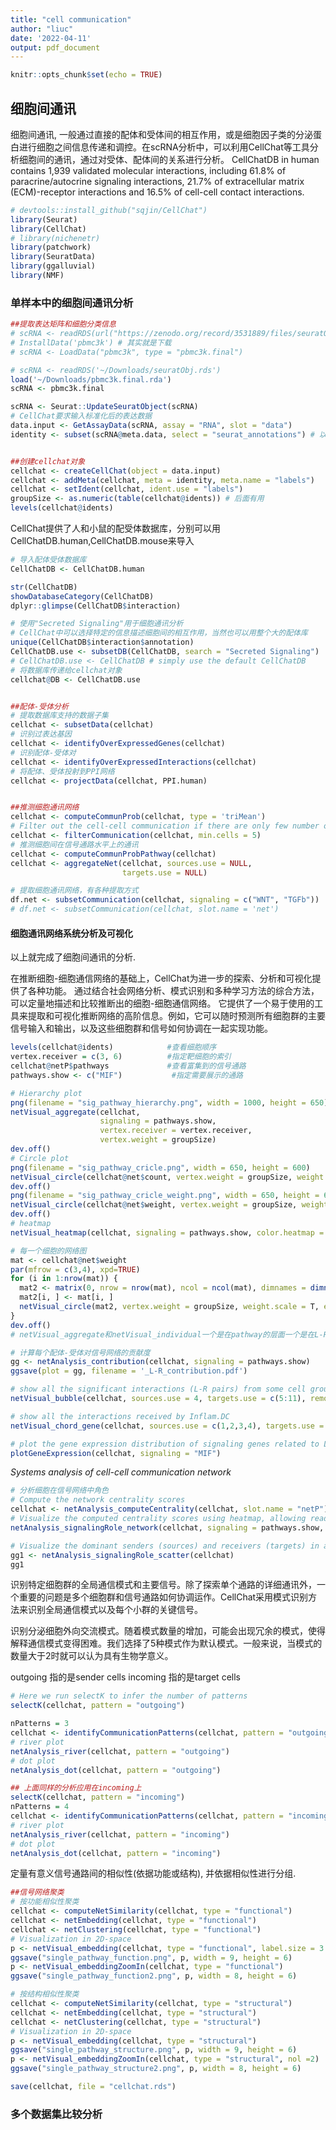 ```yaml
---
title: "cell communication"
author: "liuc"
date: '2022-04-11'
output: pdf_document
---
```


```r
knitr::opts_chunk$set(echo = TRUE)
```

## 细胞间通讯

细胞间通讯, 一般通过直接的配体和受体间的相互作用，或是细胞因子类的分泌蛋白进行细胞之间信息传递和调控。在scRNA分析中，可以利用CellChat等工具分析细胞间的通讯，通过对受体、配体间的关系进行分析。
CellChatDB in human contains 1,939 validated molecular interactions, including 61.8% of paracrine/autocrine signaling interactions, 21.7% of extracellular matrix (ECM)-receptor interactions and 16.5% of cell-cell contact interactions.


```r
# devtools::install_github("sqjin/CellChat")
library(Seurat)
library(CellChat)
# library(nichenetr)
library(patchwork)
library(SeuratData)
library(ggalluvial)
library(NMF)

```


### 单样本中的细胞间通讯分析

```r
##提取表达矩阵和细胞分类信息
# scRNA <- readRDS(url("https://zenodo.org/record/3531889/files/seuratObj.rds"))
# InstallData('pbmc3k') # 其实就是下载
# scRNA <- LoadData("pbmc3k", type = "pbmc3k.final")

# scRNA <- readRDS('~/Downloads/seuratObj.rds')
load('~/Downloads/pbmc3k.final.rda')
scRNA <- pbmc3k.final

scRNA <- Seurat::UpdateSeuratObject(scRNA)
# CellChat要求输入标准化后的表达数据
data.input <- GetAssayData(scRNA, assay = "RNA", slot = "data")
identity <- subset(scRNA@meta.data, select = "seurat_annotations") # 以及细胞标签


##创建cellchat对象
cellchat <- createCellChat(object = data.input)
cellchat <- addMeta(cellchat, meta = identity, meta.name = "labels")
cellchat <- setIdent(cellchat, ident.use = "labels") 
groupSize <- as.numeric(table(cellchat@idents)) # 后面有用
levels(cellchat@idents)

```

CellChat提供了人和小鼠的配受体数据库，分别可以用CellChatDB.human,CellChatDB.mouse来导入

```r
# 导入配体受体数据库
CellChatDB <- CellChatDB.human 

str(CellChatDB)
showDatabaseCategory(CellChatDB)
dplyr::glimpse(CellChatDB$interaction)

# 使用"Secreted Signaling"用于细胞通讯分析
# CellChat中可以选择特定的信息描述细胞间的相互作用，当然也可以用整个大的配体库
unique(CellChatDB$interaction$annotation)
CellChatDB.use <- subsetDB(CellChatDB, search = "Secreted Signaling")
# CellChatDB.use <- CellChatDB # simply use the default CellChatDB
# 将数据库传递给cellchat对象
cellchat@DB <- CellChatDB.use


##配体-受体分析
# 提取数据库支持的数据子集
cellchat <- subsetData(cellchat)
# 识别过表达基因
cellchat <- identifyOverExpressedGenes(cellchat)
# 识别配体-受体对
cellchat <- identifyOverExpressedInteractions(cellchat)
# 将配体、受体投射到PPI网络
cellchat <- projectData(cellchat, PPI.human)


##推测细胞通讯网络
cellchat <- computeCommunProb(cellchat, type = 'triMean')
# Filter out the cell-cell communication if there are only few number of cells in certain cell groups
cellchat <- filterCommunication(cellchat, min.cells = 5)
# 推测细胞间在信号通路水平上的通讯
cellchat <- computeCommunProbPathway(cellchat)
cellchat <- aggregateNet(cellchat, sources.use = NULL,
                         targets.use = NULL)

# 提取细胞通讯网络，有各种提取方式
df.net <- subsetCommunication(cellchat, signaling = c("WNT", "TGFb"))
# df.net <- subsetCommunication(cellchat, slot.name = 'net')

```

#### 细胞通讯网络系统分析及可视化

以上就完成了细胞间通讯的分析.

在推断细胞-细胞通信网络的基础上，CellChat为进一步的探索、分析和可视化提供了各种功能。
通过结合社会网络分析、模式识别和多种学习方法的综合方法，可以定量地描述和比较推断出的细胞-细胞通信网络。
它提供了一个易于使用的工具来提取和可视化推断网络的高阶信息。例如，它可以随时预测所有细胞群的主要信号输入和输出，以及这些细胞群和信号如何协调在一起实现功能。

```r
levels(cellchat@idents)            #查看细胞顺序
vertex.receiver = c(3, 6)          #指定靶细胞的索引
cellchat@netP$pathways             #查看富集到的信号通路
pathways.show <- c("MIF")           #指定需要展示的通路

# Hierarchy plot
png(filename = "sig_pathway_hierarchy.png", width = 1000, height = 650)
netVisual_aggregate(cellchat, 
                    signaling = pathways.show,
                    vertex.receiver = vertex.receiver, 
                    vertex.weight = groupSize)
dev.off()
# Circle plot
png(filename = "sig_pathway_cricle.png", width = 650, height = 600)
netVisual_circle(cellchat@net$count, vertex.weight = groupSize, weight.scale = T, label.edge= F, title.name = "Number of interactions")
dev.off()
png(filename = "sig_pathway_cricle_weight.png", width = 650, height = 600)
netVisual_circle(cellchat@net$weight, vertex.weight = groupSize, weight.scale = T, label.edge= F, title.name = "Interaction weights/strength")
dev.off()
# heatmap
netVisual_heatmap(cellchat, signaling = pathways.show, color.heatmap = "Reds")

# 每一个细胞的网络图
mat <- cellchat@net$weight
par(mfrow = c(3,4), xpd=TRUE)
for (i in 1:nrow(mat)) {
  mat2 <- matrix(0, nrow = nrow(mat), ncol = ncol(mat), dimnames = dimnames(mat))
  mat2[i, ] <- mat[i, ]
  netVisual_circle(mat2, vertex.weight = groupSize, weight.scale = T, edge.weight.max = max(mat), title.name = rownames(mat)[i])
}
dev.off()
# netVisual_aggregate和netVisual_individual一个是在pathway的层面一个是在L-R的层面

```


```r

# 计算每个配体-受体对信号网络的贡献度
gg <- netAnalysis_contribution(cellchat, signaling = pathways.show)
ggsave(plot = gg, filename = '_L-R_contribution.pdf')

# show all the significant interactions (L-R pairs) from some cell groups (defined by 'sources.use') to other cell groups (defined by 'targets.use')
netVisual_bubble(cellchat, sources.use = 4, targets.use = c(5:11), remove.isolate = FALSE)

# show all the interactions received by Inflam.DC
netVisual_chord_gene(cellchat, sources.use = c(1,2,3,4), targets.use = 8, legend.pos.x = 15)

# plot the gene expression distribution of signaling genes related to L-R pairs
plotGeneExpression(cellchat, signaling = "MIF")

```

*Systems analysis of cell-cell communication network*

```r
# 分析细胞在信号网络中角色
# Compute the network centrality scores
cellchat <- netAnalysis_computeCentrality(cellchat, slot.name = "netP") # the slot 'netP' means the inferred intercellular communication network of signaling pathways
# Visualize the computed centrality scores using heatmap, allowing ready identification of major signaling roles of cell groups
netAnalysis_signalingRole_network(cellchat, signaling = pathways.show, width = 8, height = 2.5, font.size = 10)

# Visualize the dominant senders (sources) and receivers (targets) in a 2D space
gg1 <- netAnalysis_signalingRole_scatter(cellchat)
gg1
```


识别特定细胞群的全局通信模式和主要信号。除了探索单个通路的详细通讯外，一个重要的问题是多个细胞群和信号通路如何协调运作。CellChat采用模式识别方法来识别全局通信模式以及每个小群的关键信号。

识别分泌细胞外向交流模式。随着模式数量的增加，可能会出现冗余的模式，使得解释通信模式变得困难。我们选择了5种模式作为默认模式。一般来说，当模式的数量大于2时就可以认为具有生物学意义。

outgoing 指的是sender cells
incoming 指的是target cells

```r
# Here we run selectK to infer the number of patterns
selectK(cellchat, pattern = "outgoing")

nPatterns = 3
cellchat <- identifyCommunicationPatterns(cellchat, pattern = "outgoing", k = nPatterns)
# river plot
netAnalysis_river(cellchat, pattern = "outgoing")
# dot plot
netAnalysis_dot(cellchat, pattern = "outgoing")

## 上面同样的分析应用在incoming上
selectK(cellchat, pattern = "incoming")
nPatterns = 4
cellchat <- identifyCommunicationPatterns(cellchat, pattern = "incoming", k = nPatterns)
# river plot
netAnalysis_river(cellchat, pattern = "incoming")
# dot plot
netAnalysis_dot(cellchat, pattern = "incoming")

```

定量有意义信号通路间的相似性(依据功能或结构), 并依据相似性进行分组.

```r
##信号网络聚类
# 按功能相似性聚类
cellchat <- computeNetSimilarity(cellchat, type = "functional")
cellchat <- netEmbedding(cellchat, type = "functional")
cellchat <- netClustering(cellchat, type = "functional")
# Visualization in 2D-space
p <- netVisual_embedding(cellchat, type = "functional", label.size = 3.5)
ggsave("single_pathway_function.png", p, width = 9, height = 6)
p <- netVisual_embeddingZoomIn(cellchat, type = "functional")
ggsave("single_pathway_function2.png", p, width = 8, height = 6)

# 按结构相似性聚类
cellchat <- computeNetSimilarity(cellchat, type = "structural")
cellchat <- netEmbedding(cellchat, type = "structural")
cellchat <- netClustering(cellchat, type = "structural")
# Visualization in 2D-space
p <- netVisual_embedding(cellchat, type = "structural")
ggsave("single_pathway_structure.png", p, width = 9, height = 6)
p <- netVisual_embeddingZoomIn(cellchat, type = "structural", nol =2)
ggsave("single_pathway_structure2.png", p, width = 8, height = 6)

save(cellchat, file = "cellchat.rds")
```


### 多个数据集比较分析

```r

```








